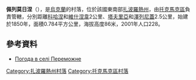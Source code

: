 {{coord|47|19|18|N|35|31|20|E|scale:100000|display=title}}

'''佩列莫日涅'''（{{lang-uk|Переможне}}），是[[烏克蘭|烏克蘭]]的村落，位於該國東南部[[扎波羅熱州|扎波羅熱州]]，由[[托克馬克區|托克馬克區]]負責管轄，分別距離[[科哈涅_(托克馬克區)|科哈涅]]和[[維什涅韋_(托克馬克區)|維什涅韋]]2公里、[[塔夫里亞|塔夫里亞]]和[[澤列尼蓋_(托克馬克區)|澤列尼蓋]]2.5公里，始建於1850年，面積0.784平方公里，海拔高度86米，2001年人口228。

==參考資料==
* [http://weather.in.ua/ua/zaporozhskaja/19912 Погода в селі Переможне] {{Wayback|url=http://weather.in.ua/ua/zaporozhskaja/19912 |date=20160305071436 }}

[[Category:扎波羅熱州村落|Category:扎波羅熱州村落]]
[[Category:托克馬克區村落|Category:托克馬克區村落]]


{{Zaporizhia-geo-stub}}